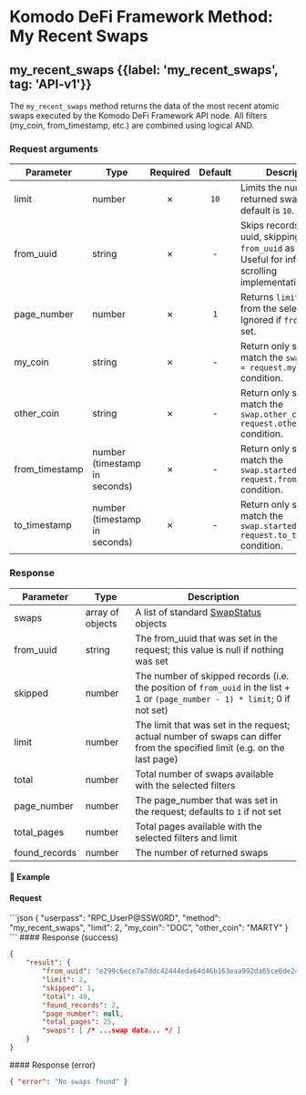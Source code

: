 
# Komodo DeFi Framework Method: My Recent Swaps

## my\_recent\_swaps {{label: 'my_recent_swaps', tag: 'API-v1'}}

The `my_recent_swaps` method returns the data of the most recent atomic swaps executed by the Komodo DeFi Framework API node. All filters (my\_coin, from\_timestamp, etc.) are combined using logical AND.

### Request arguments

| Parameter       | Type                          | Required | Default | Description                                                                                                    |
| --------------- | ----------------------------- | :------: | :-----: | -------------------------------------------------------------------------------------------------------------- |
| limit           | number                        |     ✗    |   `10`  | Limits the number of returned swaps. The default is `10`.                                                      |
| from\_uuid      | string                        |     ✗    |    -    | Skips records until this uuid, skipping the `from_uuid` as well. Useful for infinite scrolling implementation. |
| page\_number    | number                        |     ✗    |   `1`   | Returns `limit` swaps from the selected page. Ignored if `from_uuid` is set.                                   |
| my\_coin        | string                        |     ✗    |    -    | Return only swaps that match the `swap.my_coin = request.my_coin` condition.                                   |
| other\_coin     | string                        |     ✗    |    -    | Return only swaps that match the `swap.other_coin = request.other_coin` condition.                             |
| from\_timestamp | number (timestamp in seconds) |     ✗    |    -    | Return only swaps that match the `swap.started_at >= request.from_timestamp` condition.                        |
| to\_timestamp   | number (timestamp in seconds) |     ✗    |    -    | Return only swaps that match the `swap.started_at < request.to_timestamp` condition.                           |

### Response

| Parameter      | Type             | Description                                                                                                                   |
| -------------- | ---------------- | ----------------------------------------------------------------------------------------------------------------------------- |
| swaps          | array of objects | A list of standard [SwapStatus](/komodo-defi-framework/api/common_structures/swaps/#swap-status) objects                      |
| from\_uuid     | string           | The from\_uuid that was set in the request; this value is null if nothing was set                                             |
| skipped        | number           | The number of skipped records (i.e. the position of `from_uuid` in the list + 1 or `(page_number - 1) * limit`; 0 if not set) |
| limit          | number           | The limit that was set in the request; actual number of swaps can differ from the specified limit (e.g. on the last page)     |
| total          | number           | Total number of swaps available with the selected filters                                                                     |
| page\_number   | number           | The page\_number that was set in the request; defaults to `1` if not set                                                      |
| total\_pages   | number           | Total pages available with the selected filters and limit                                                                     |
| found\_records | number           | The number of returned swaps                                                                                                  |

#### 📌 Example

#### Request

<CodeGroup title="my_recent_swaps" tag="POST" label="my_recent_swaps" mm2MethodDecorate="true">
  ```json
  {
    "userpass": "RPC_UserP@SSW0RD",
    "method": "my_recent_swaps",
    "limit": 2,
    "my_coin": "DOC",
    "other_coin": "MARTY"
  }
  ```
</CodeGroup>

<CollapsibleSection expandedText="Hide Response" collapsedText="Show Response">
  #### Response (success)

  ```json
  {
      "result": {
          "from_uuid": "e299c6ece7a7ddc42444eda64d46b163eaa992da65ce6de24eb812d715184e4c",
          "limit": 2,
          "skipped": 1,
          "total": 49,
          "found_records": 2,
          "page_number": null,
          "total_pages": 25,
          "swaps": [ /* ...swap data... */ ]
      }
  }
  ```
</CollapsibleSection>

<CollapsibleSection expandedText="Hide Error Response" collapsedText="Show Error Response">
  #### Response (error)

  ```json
  { "error": "No swaps found" }
  ```
</CollapsibleSection>
